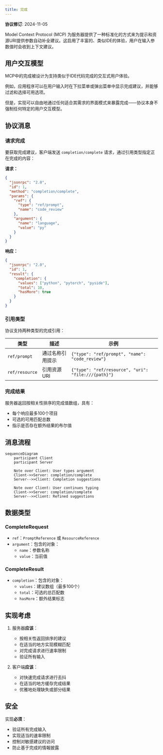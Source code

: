 ```yaml
---
title: 完成
---
```


<Info>**协议修订**: 2024-11-05</Info>

Model Context Protocol (MCP) 为服务器提供了一种标准化的方式来为提示和资源URI提供参数自动补全建议。这启用了丰富的、类似IDE的体验，用户在输入参数值时会收到上下文建议。

## 用户交互模型

MCP中的完成被设计为支持类似于IDE代码完成的交互式用户体验。

例如，应用程序可以在用户输入时在下拉菜单或弹出菜单中显示完成建议，并能够过滤和选择可用选项。

但是，实现可以自由地通过任何适合其需求的界面模式来暴露完成——协议本身不强制任何特定的用户交互模型。

## 协议消息

### 请求完成

要获取完成建议，客户端发送 `completion/complete` 请求，通过引用类型指定正在完成的内容：

**请求：**

```json
{
  "jsonrpc": "2.0",
  "id": 1,
  "method": "completion/complete",
  "params": {
    "ref": {
      "type": "ref/prompt",
      "name": "code_review"
    },
    "argument": {
      "name": "language",
      "value": "py"
    }
  }
}
```

**响应：**

```json
{
  "jsonrpc": "2.0",
  "id": 1,
  "result": {
    "completion": {
      "values": ["python", "pytorch", "pyside"],
      "total": 10,
      "hasMore": true
    }
  }
}
```

### 引用类型

协议支持两种类型的完成引用：

| 类型           | 描述             | 示例                                                |
| -------------- | ---------------- | --------------------------------------------------- |
| `ref/prompt`   | 通过名称引用提示 | `{"type": "ref/prompt", "name": "code_review"}`     |
| `ref/resource` | 引用资源URI      | `{"type": "ref/resource", "uri": "file:///{path}"}` |

### 完成结果

服务器返回按相关性排序的完成值数组，具有：

- 每个响应最多100个项目
- 可选的可用匹配总数
- 指示是否存在额外结果的布尔值

## 消息流程

```mermaid
sequenceDiagram
    participant Client
    participant Server

    Note over Client: User types argument
    Client->>Server: completion/complete
    Server-->>Client: Completion suggestions

    Note over Client: User continues typing
    Client->>Server: completion/complete
    Server-->>Client: Refined suggestions
```

## 数据类型

### CompleteRequest

- `ref`：`PromptReference` 或 `ResourceReference`
- `argument`：包含的对象：
  - `name`：参数名称
  - `value`：当前值

### CompleteResult

- `completion`：包含的对象：
  - `values`：建议数组（最多100个）
  - `total`：可选的总匹配数
  - `hasMore`：额外结果标志

## 实现考虑

1. 服务器**应该**：
   - 按相关性返回排序的建议
   - 在适当的地方实现模糊匹配
   - 对完成请求进行速率限制
   - 验证所有输入

2. 客户端**应该**：
   - 对快速完成请求进行去抖
   - 在适当的地方缓存完成结果
   - 优雅地处理缺失或部分结果

## 安全

实现**必须**：

- 验证所有完成输入
- 实现适当的速率限制
- 控制对敏感建议的访问
- 防止基于完成的情報披露
